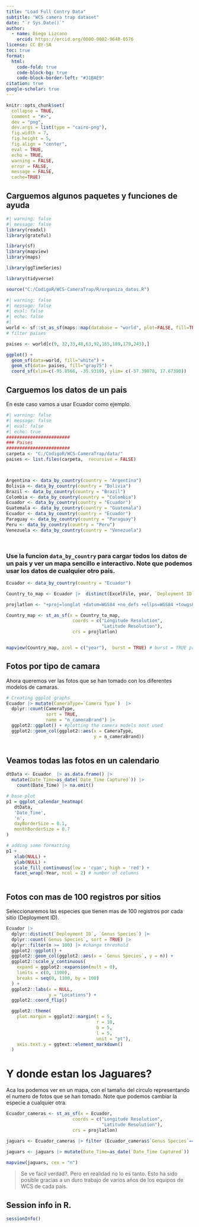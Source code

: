 ```yaml
---
title: "Load Full Contry Data"
subtitle: "WCS camera trap dataset"
date: "`r Sys.Date()`"
author: 
  - name: Diego Lizcano
    orcid: https://orcid.org/0000-0002-9648-0576
license: CC BY-SA
toc: true
format: 
  html:
    code-fold: true
    code-block-bg: true
    code-block-border-left: "#31BAE9"
citation: true
google-scholar: true
---
```



```r
knitr::opts_chunk$set(
  collapse = TRUE,
  comment = "#>",
  dev = "png",
  dev.args = list(type = "cairo-png"),
  fig.width = 7,
  fig.height = 5,
  fig.align = "center",
  eval = TRUE,
  echo = TRUE,
  warning = FALSE,
  error = FALSE,
  message = FALSE,
  cache=TRUE)
```

## Carguemos algunos paquetes y funciones de ayuda

```r
#| warning: false
#| message: false
library(readxl)
library(grateful)

library(sf)
library(mapview)
library(maps)

library(ggTimeSeries)

library(tidyverse)

source("C:/CodigoR/WCS-CameraTrap/R/organiza_datos.R")

```




```r
#| warning: false
#| message: false
#| eval: false
#| echo: false
#| 
world <- sf::st_as_sf(maps::map(database = "world", plot=FALSE, fill=TRUE))
# filter paises

paises <- world[c(9, 32,33,48,63,92,165,189,179,243),]

ggplot() +
  geom_sf(data=world, fill="white") +
  geom_sf(data= paises, fill="gray75") +
  coord_sf(xlim=c(-95.8566, -35.9310), ylim= c(-57.39878, 17.67390))

```



## Carguemos los datos de un pais

En este caso vamos a usar Ecuador como ejemplo.

```r
#| warning: false
#| message: false
#| eval: false
#| echo: true
########################
### Paises
########################
carpeta <- "C:/CodigoR/WCS-CameraTrap/data/"
paises <- list.files(carpeta,  recursive = FALSE)



Argentina <- data_by_country(country = "Argentina")
Bolivia <- data_by_country(country = "Bolivia")
Brazil <- data_by_country(country = "Brazil")
Colombia <- data_by_country(country = "Colombia")
Ecuador <- data_by_country(country = "Ecuador")
Guatemala <- data_by_country(country = "Guatemala")
Ecuador <- data_by_country(country = "Ecuador")
Paraguay <- data_by_country(country = "Paraguay")
Peru <- data_by_country(country = "Peru")
Venezuela <- data_by_country(country = "Venezuela")




```

### Use la funcion `data_by_country`  para cargar todos los datos de un pais y ver un mapa sencillo e interactivo. Note que podemos usar los datos de cualquier otro pais.

```r

Ecuador <- data_by_country(country = "Ecuador")

Country_to_map <- Ecuador |>  distinct(ExcelFile, year, `Deployment ID`, `Longitude Resolution`, `Latitude Resolution`)

projlatlon <- "+proj=longlat +datum=WGS84 +no_defs +ellps=WGS84 +towgs84=0,0,0"

Country_map <- st_as_sf(x = Country_to_map,                         
                         coords = c("Longitude Resolution", 
                                    "Latitude Resolution"),
                         crs = projlatlon)


mapview(Country_map, zcol = c("year"),  burst = TRUE) # burst = TRUE prouce uniques


```


## Fotos por tipo de camara

Ahora queremos ver las fotos que se han tomado con los diferentes modelos de camaras.


```r
# Creating ggplot graphs 
Ecuador |> mutate(CameraType=`Camera Type`)  |> 
  dplyr::count(CameraType,
               sort = TRUE,
               name = "n_cameraBrand") |> 
  ggplot2::ggplot() + #plotting the camera models most used
  ggplot2::geom_col(ggplot2::aes(x = CameraType,
                                 y = n_cameraBrand)) 
  
```

## Veamos todas las fotos en un calendario

```r

dtData <- Ecuador  |> as.data.frame() |> 
  mutate(Date_Time=as_date(`Date_Time Captured`)) |> 
    count(Date_Time) |> na.omit()

# base plot
p1 = ggplot_calendar_heatmap(
   dtData,
   'Date_Time',
   'n',
   dayBorderSize = 0.1,
   monthBorderSize = 0.7
)

# adding some formatting
p1 +
   xlab(NULL) +
   ylab(NULL) +
   scale_fill_continuous(low = 'cyan', high = 'red') +
   facet_wrap(~Year, ncol = 2) # number of columns



```


## Fotos con mas de 100 registros por sitios

Seleccionaremos las especies que tienen mas de 100 registros por cada sitio  (Deployment ID).


```r
Ecuador |>
  dplyr::distinct(`Deployment ID`, `Genus Species`) |>
  dplyr::count(`Genus Species`, sort = TRUE) |>
  dplyr::filter(n >= 100) |> #change threshold 
  ggplot2::ggplot() +
  ggplot2::geom_col(ggplot2::aes(x = `Genus Species`, y = n)) +
  ggplot2::scale_y_continuous(
    expand = ggplot2::expansion(mult = 0),
    limits = c(0, 1100),
    breaks = seq(0, 1100, by = 100)
  ) +
  ggplot2::labs(x = NULL,
                y = "Locations") +
  ggplot2::coord_flip() 

  ggplot2::theme(
    plot.margin = ggplot2::margin(t = 5,
                                  r = 10,
                                  b = 5,
                                  l = 5,
                                  unit = "pt"),
    axis.text.y = ggtext::element_markdown()
  )
```


# Y donde estan los Jaguares?

Aca los podemos ver en un mapa, con el tamaño del circulo representando el numero de fotos que se han tomado. Note que podemos cambiar la especie a cualquier otra.

```r
Ecuador_cameras <- st_as_sf(x = Ecuador,                         
                         coords = c("Longitude Resolution", 
                                    "Latitude Resolution"),
                         crs = projlatlon)

jaguars <- Ecuador_cameras |> filter (Ecuador_cameras$`Genus Species`== "Panthera onca") 

jaguars <- jaguars |> mutate(Date_Time=as_date(`Date_Time Captured`)) |> group_by("Deployment ID") |>  count(Date_Time) #|> ungroup() 

mapview(jaguars, cex = "n")

```

> Se ve facil verdad?. Pero en realidad no lo es tanto. Esto ha sido posible gracias a un duro trabajo de varios años de los equipos de WCS de cada pais.


## Session info in R.

```r
sessionInfo()
```
